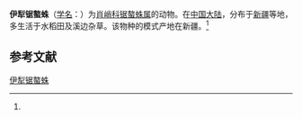 {{Speciesbox
| name = 伊犁锯螯蛛
| status = 
| status_system = 
| image = 
| genus = Dyschiriognatha
| species = yiliensis
| authority = (Hu et Wu, 1985)<ref name='id13379'>{{cite web| url =http://www.bioinfo.cn/db05/BjdwSpecies.php?action=view&id=13379| title =伊犁锯螯蛛| work =《中国动物物种编目数据库》| publisher =中国科学院微生物研究所| author =中国科学院动物研究所| accessdate =2009-04-28| deadurl =yes| archiveurl =https://web.archive.org/web/20160305052825/http://www.bioinfo.cn/db05/BjdwSpecies.php?action=view&id=13379| archivedate =2016-03-05}}</ref>
}}

'''伊犁锯螯蛛'''（[[学名|学名]]：{{lang|la|''Dyschiriognatha yiliensis''}}）为[[肖峭科|肖峭科]][[锯螯蛛属|锯螯蛛属]]的动物。在[[中国大陆|中国大陆]]，分布于[[新疆|新疆]]等地，多生活于水稻田及溪边杂草。该物种的模式产地在新疆。<ref name='id13379'/>

== 参考文献 ==
{{reflist}}

{{Wikispecies|Dyschiriognatha yiliensis}}

[[Category:锯螯蛛属|伊犁锯螯蛛]]


{{蜘蛛小作品}}